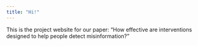 ```yaml
---
title: "Hi!"
---
```


This is the project website for our paper: "How effective are interventions designed to help people detect misinformation?"


